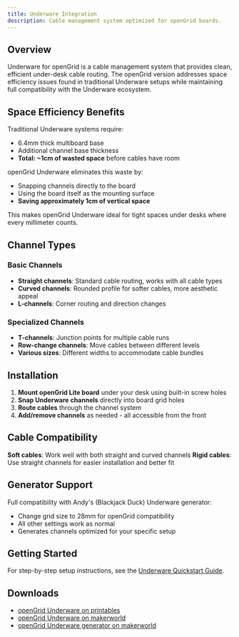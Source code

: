 ```yaml
---
title: Underware Integration
description: Cable management system optimized for openGrid boards.
---
```


## Overview

Underware for openGrid is a cable management system that provides clean, efficient under-desk cable routing. The openGrid version addresses space efficiency issues found in traditional Underware setups while maintaining full compatibility with the Underware ecosystem.

## Space Efficiency Benefits

Traditional Underware systems require:
- 6.4mm thick multiboard base
- Additional channel base thickness
- **Total: ~1cm of wasted space** before cables have room

openGrid Underware eliminates this waste by:
- Snapping channels directly to the board
- Using the board itself as the mounting surface
- **Saving approximately 1cm of vertical space**

This makes openGrid Underware ideal for tight spaces under desks where every millimeter counts.

## Channel Types

### Basic Channels
- **Straight channels**: Standard cable routing, works with all cable types
- **Curved channels**: Rounded profile for softer cables, more aesthetic appeal
- **L-channels**: Corner routing and direction changes

### Specialized Channels
- **T-channels**: Junction points for multiple cable runs
- **Row-change channels**: Move cables between different levels
- **Various sizes**: Different widths to accommodate cable bundles

## Installation

1. **Mount openGrid Lite board** under your desk using built-in screw holes
2. **Snap Underware channels** directly into board grid holes
3. **Route cables** through the channel system
4. **Add/remove channels** as needed - all accessible from the front

## Cable Compatibility

**Soft cables**: Work well with both straight and curved channels
**Rigid cables**: Use straight channels for easier installation and better fit

## Generator Support

Full compatibility with Andy's (Blackjack Duck) Underware generator:
- Change grid size to 28mm for openGrid compatibility
- All other settings work as normal
- Generates channels optimized for your specific setup

## Getting Started

For step-by-step setup instructions, see the [Underware Quickstart Guide](../../guides/quickstart/underware/).

## Downloads

* [openGrid Underware on printables](https://www.printables.com/model/1214427-underware-for-opengrid-manage-your-cables-lite-ly)
* [openGrid Underware on makerworld](https://makerworld.com/en/models/1175037-underware-for-opengrid)
* [openGrid Underware generator on makerworld](https://makerworld.com/en/models/1329404-underware-for-opengrid-customizer-beta)
